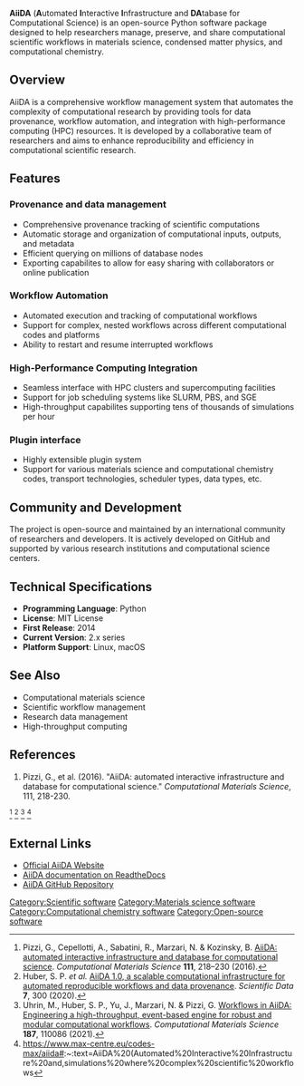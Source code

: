 {{subst:AfC submission/draftnew}}<!-- Important, do not remove this line before article has been created. -->

{{Infobox software
| name = AiiDA
| logo = https://github.com/aiidateam/aiida-core/blob/main/docs/source/images/aiida-logo.svg
| screenshot =
| caption =
| developer = The AiiDA Team
| released = 2014
| latest release version = 2.6.3
| programming language = Python
| operating system = Linux, macOS
| license = MIT License
| website = {{URL|https://www.aiida.net/}}
}}

'''AiiDA''' ('''A'''utomated '''I'''nteractive '''I'''nfrastructure and '''DA'''tabase for Computational Science) is an open-source Python software package designed to help researchers manage, preserve, and share computational scientific workflows in materials science, condensed matter physics, and computational chemistry.

== Overview ==
AiiDA is a comprehensive workflow management system that automates the complexity of computational research by providing tools for data provenance, workflow automation, and integration with high-performance computing (HPC) resources. It is developed by a collaborative team of researchers and aims to enhance reproducibility and efficiency in computational scientific research.

== Features ==

=== Provenance and data management ===
* Comprehensive provenance tracking of scientific computations
* Automatic storage and organization of computational inputs, outputs, and metadata
* Efficient querying on millions of database nodes
* Exporting capabilites to allow for easy sharing with collaborators or online publication

=== Workflow Automation ===
* Automated execution and tracking of computational workflows
* Support for complex, nested workflows across different computational codes and platforms
* Ability to restart and resume interrupted workflows

=== High-Performance Computing Integration ===
* Seamless interface with HPC clusters and supercomputing facilities
* Support for job scheduling systems like SLURM, PBS, and SGE
* High-throughput capabilites supporting tens of thousands of simulations per hour

=== Plugin interface ===
* Highly extensible plugin system
* Support for various materials science and computational chemistry codes, transport technologies, scheduler types, data types, etc.

== Community and Development ==
The project is open-source and maintained by an international community of researchers and developers. It is actively developed on GitHub and supported by various research institutions and computational science centers.

== Technical Specifications ==
* '''Programming Language''': Python
* '''License''': MIT License
* '''First Release''': 2014
* '''Current Version''': 2.x series
* '''Platform Support''': Linux, macOS

== See Also ==
* Computational materials science
* Scientific workflow management
* Research data management
* High-throughput computing

== References ==
{{Reflist}}
# Pizzi, G., et al. (2016). "AiiDA: automated interactive infrastructure and database for computational science." ''Computational Materials Science'', 111, 218-230.
<ref>Pizzi, G., Cepellotti, A., Sabatini, R., Marzari, N. & Kozinsky, B. [https://doi.org/DOI_NUMBER AiiDA: automated interactive infrastructure and database for computational science]. ''Computational Materials Science'' '''111''', 218–230 (2016).</ref>
<ref>Huber, S. P. ''et al.'' [https://doi.org/DOI_NUMBER AiiDA 1.0, a scalable computational infrastructure for automated reproducible workflows and data provenance]. ''Scientific Data'' '''7''', 300 (2020).</ref>
<ref>Uhrin, M., Huber, S. P., Yu, J., Marzari, N. & Pizzi, G. [https://doi.org/DOI_NUMBER Workflows in AiiDA: Engineering a high-throughput, event-based engine for robust and modular computational workflows]. ''Computational Materials Science'' '''187''', 110086 (2021).</ref>
<ref>https://www.max-centre.eu/codes-max/aiida#:~:text=AiiDA%20(Automated%20Interactive%20Infrastructure%20and,simulations%20where%20complex%20scientific%20workflows</ref>


== External Links ==
* [https://www.aiida.net/ Official AiiDA Website]
* [https://aiida-workgraph.readthedocs.io/en/stable/ AiiDA documentation on ReadtheDocs]
* [https://github.com/aiidateam/aiida-core AiiDA GitHub Repository]

{{DEFAULTSORT:AiiDA}}
[[Category:Scientific software]]
[[Category:Materials science software]]
[[Category:Computational chemistry software]]
[[Category:Open-source software]]
